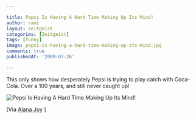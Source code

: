 ```yaml
---

title: Pepsi Is Having A Hard Time Making Up Its Mind!
author: rami
layout: zeitgeist 
categories: [Zeitgeist]
tags: [funny]
image: pepsi-is-having-a-hard-time-making-up-its-mind.jpg
comments: true
publishedAt: '2009-07-26'

---
```


This only shows how desperately Pepsi is trying to play catch with Coca-Cola. Over a 100 years, and still never caught up!

![Pepsi Is Having A Hard Time Making Up Its Mind!](/assets/images/content/zeitgeist/pepsi-is-having-a-hard-time-making-up-its-mind.jpg)

[Via [Alana Joy](http://alanajoy.tumblr.com/post/149059077/what-this-says-to-me-be-yourself) ]

